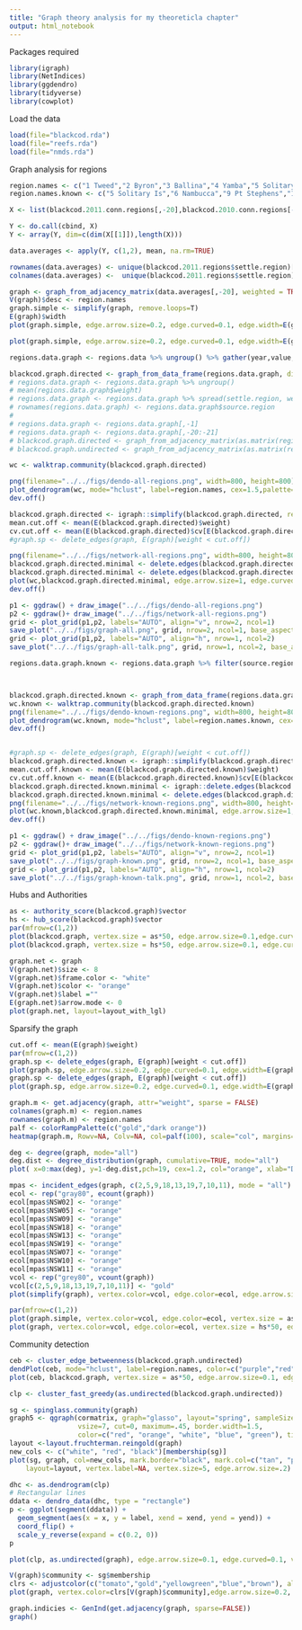 ```yaml
---
title: "Graph theory analysis for my theoreticla chapter"
output: html_notebook
---
```


Packages required
```r
library(igraph)
library(NetIndices)
library(ggdendro)
library(tidyverse)
library(cowplot)
```


Load the data
```r
load(file="blackcod.rda")
load(file="reefs.rda")
load(file="nmds.rda")
```

Graph analysis for regions
```r

region.names <- c("1 Tweed","2 Byron","3 Ballina","4 Yamba","5 Solitary Is","6 Nambucca","7 Pt Macquarie","8 Crowdy Bay","9 Pt Stephens","10 Newcastle","11 Sydney","12 Wollongong","13 Jervis Bay","14 Ulladulla","15 Batemans Bay","16 Merimbula","17 Eden","18 Lord Howe Is","19 EM Reefs")
region.names.known <- c("5 Solitary Is","6 Nambucca","9 Pt Stephens","18 Lord Howe Is","19 EM Reefs")

X <- list(blackcod.2011.conn.regions[,-20],blackcod.2010.conn.regions[-20:-21],blackcod.2009.conn.regions[,-20:-21],blackcod.2008.conn.regions[,-20:-21],blackcod.2007.conn.regions[,-20:-21],blackcod.2006.conn.regions[,-20:-21],blackcod.2005.conn.regions[,-20:-21],blackcod.2004.conn.regions[,-20:-21])

Y <- do.call(cbind, X)
Y <- array(Y, dim=c(dim(X[[1]]),length(X)))

data.averages <- apply(Y, c(1,2), mean, na.rm=TRUE)

rownames(data.averages) <- unique(blackcod.2011.regions$settle.region)[-20]
colnames(data.averages) <-  unique(blackcod.2011.regions$settle.region)[-20]

graph <- graph_from_adjacency_matrix(data.averages[,-20], weighted = TRUE)
V(graph)$desc <- region.names
graph.simple <- simplify(graph, remove.loops=T)
E(graph)$width
plot(graph.simple, edge.arrow.size=0.2, edge.curved=0.1, edge.width=E(graph)$weight/500, vertex.label.family="Helvetica", vertex.label.color="black", vertex.label.cex=0.9,vertex.label=region.names, vertex.label.font=2)

plot(graph.simple, edge.arrow.size=0.2, edge.curved=0.1, edge.width=E(graph)$weight/500, vertex.label.family="Helvetica", vertex.label.color="gray40", vertex.label.cex=0.9,vertex.label=region.names, vertex.label.font=2, vertex.shape="none")
```

```r
regions.data.graph <- regions.data %>% ungroup() %>% gather(year,value,3:10) %>% group_by(source.region, settle.region) %>% summarise(weight = round(mean(value),0), cv = round((sd(value)/mean(value))*100,0)) %>% filter(settle.region != "VIC" & settle.region != "QLD") %>% replace_na(list(weight = 0, cv= 0))

blackcod.graph.directed <- graph_from_data_frame(regions.data.graph, directed=TRUE)
# regions.data.graph <- regions.data.graph %>% ungroup()
# mean(regions.data.graph$weight)
# regions.data.graph <- regions.data.graph %>% spread(settle.region, weight, fill=0) 
# rownames(regions.data.graph) <- regions.data.graph$source.region
# 
# regions.data.graph <- regions.data.graph[,-1]
# regions.data.graph <- regions.data.graph[,-20:-21]
# blackcod.graph.directed <- graph_from_adjacency_matrix(as.matrix(regions.data.graph), mode=c("directed"), weighted=TRUE)
# blackcod.graph.undirected <- graph_from_adjacency_matrix(as.matrix(regions.data.graph), mode=c("undirected"), weighted=TRUE)

wc <- walktrap.community(blackcod.graph.directed)

png(filename="../../figs/dendo-all-regions.png", width=800, height=800)
plot_dendrogram(wc, mode="hclust", label=region.names, cex=1.5,palette=c("mediumpurple","tomato","turquoise1","limegreen"))
dev.off()

blackcod.graph.directed <- igraph::simplify(blackcod.graph.directed, remove.multiple = FALSE, remove.loops=TRUE)
mean.cut.off <- mean(E(blackcod.graph.directed)$weight)
cv.cut.off <- mean(E(blackcod.graph.directed)$cv[E(blackcod.graph.directed)$cv > 0])
#graph.sp <- delete_edges(graph, E(graph)[weight < cut.off])

png(filename="../../figs/network-all-regions.png", width=800, height=800)
blackcod.graph.directed.minimal <- delete.edges(blackcod.graph.directed, E(blackcod.graph.directed)[cv > cv.cut.off])
blackcod.graph.directed.minimal <- delete.edges(blackcod.graph.directed.minimal, E(blackcod.graph.directed.minimal)[weight < mean.cut.off])
plot(wc,blackcod.graph.directed.minimal, edge.arrow.size=1, edge.curved=0.1, edge.width=E(blackcod.graph.directed.minimal)$weight/500, vertex.label.family="Helvetica", vertex.label.color="black", vertex.label.cex=1.5, vertex.label=region.names, vertex.label.dist=2, vertex.size=5, layout=layout_in_circle)
dev.off()

p1 <- ggdraw() + draw_image("../../figs/dendo-all-regions.png")
p2 <- ggdraw()+ draw_image("../../figs/network-all-regions.png")
grid <- plot_grid(p1,p2, labels="AUTO", align="v", nrow=2, ncol=1)
save_plot("../../figs/graph-all.png", grid, nrow=2, ncol=1, base_aspect_ratio = 1.1)
grid <- plot_grid(p1,p2, labels="AUTO", align="h", nrow=1, ncol=2)
save_plot("../../figs/graph-all-talk.png", grid, nrow=1, ncol=2, base_aspect_ratio = 1.1)
```

```r
regions.data.graph.known <- regions.data.graph %>% filter(source.region == 'NSW05' | source.region == 'NSW06' | source.region == 'NSW09' | source.region == 'NSW18' | source.region == 'NSW19') %>% filter(settle.region == 'NSW05' | settle.region == 'NSW06' | settle.region == 'NSW09' | settle.region == 'NSW18' | settle.region == 'NSW19')



blackcod.graph.directed.known <- graph_from_data_frame(regions.data.graph.known, directed=TRUE)
wc.known <- walktrap.community(blackcod.graph.directed.known)
png(filename="../../figs/dendo-known-regions.png", width=800, height=800)
plot_dendrogram(wc.known, mode="hclust", label=region.names.known, cex=1.5, palette=c("turquoise1","tomato"))
dev.off()


#graph.sp <- delete_edges(graph, E(graph)[weight < cut.off])
blackcod.graph.directed.known <- igraph::simplify(blackcod.graph.directed.known, remove.multiple = FALSE, remove.loops=TRUE)
mean.cut.off.known <- mean(E(blackcod.graph.directed.known)$weight)
cv.cut.off.known <- mean(E(blackcod.graph.directed.known)$cv[E(blackcod.graph.directed.known)$cv > 0])
blackcod.graph.directed.known.minimal <- igraph::delete.edges(blackcod.graph.directed.known, E(blackcod.graph.directed.known)[cv > cv.cut.off.known])
blackcod.graph.directed.known.minimal <- delete.edges(blackcod.graph.directed.known.minimal, E(blackcod.graph.directed.known.minimal)[weight < mean.cut.off.known])
png(filename="../../figs/network-known-regions.png", width=800, height=800)
plot(wc.known,blackcod.graph.directed.known.minimal, edge.arrow.size=1, edge.curved=0.1, edge.width=E(blackcod.graph.directed.known.minimal)$weight/500, vertex.label.family="Helvetica", vertex.label = region.names.known, vertex.label.color="black", vertex.label.cex=1.5, vertex.label.dist=2, vertex.size=5, layout=layout_in_circle)
dev.off()

p1 <- ggdraw() + draw_image("../../figs/dendo-known-regions.png")
p2 <- ggdraw()+ draw_image("../../figs/network-known-regions.png")
grid <- plot_grid(p1,p2, labels="AUTO", align="v", nrow=2, ncol=1)
save_plot("../../figs/graph-known.png", grid, nrow=2, ncol=1, base_aspect_ratio = 1.1)
grid <- plot_grid(p1,p2, labels="AUTO", align="h", nrow=1, ncol=2)
save_plot("../../figs/graph-known-talk.png", grid, nrow=1, ncol=2, base_aspect_ratio = 1.1)

```

Hubs and Authorities
```r

as <- authority_score(blackcod.graph)$vector
hs <- hub_score(blackcod.graph)$vector
par(mfrow=c(1,2))
plot(blackcod.graph, vertex.size = as*50, edge.arrow.size=0.1,edge.curved=0.1,vertex.label=region.names, main="Links out", vertex.label.family="Helvetica", vertex.label.color="black", vertex.label.cex=0.7)
plot(blackcod.graph, vertex.size = hs*50, edge.arrow.size=0.1, edge.curved=0.1,vertex.label=region.names,main="Links in", vertex.label.family="Helvetica", vertex.label.color="black", vertex.label.cex=0.7)
```


```r
graph.net <- graph
V(graph.net)$size <- 8
V(graph.net)$frame.color <- "white"
V(graph.net)$color <- "orange"
V(graph.net)$label =""
E(graph.net)$arrow.mode <- 0
plot(graph.net, layout=layout_with_lgl)
```

Sparsify the graph
```r
cut.off <- mean(E(graph)$weight)
par(mfrow=c(1,2))
graph.sp <- delete_edges(graph, E(graph)[weight < cut.off])
plot(graph.sp, edge.arrow.size=0.2, edge.curved=0.1, edge.width=E(graph)$weight/500, vertex.label.family="Helvetica", vertex.label.color="gray40", vertex.label.cex=0.9,vertex.label=region.names, vertex.label.font=2, vertex.shape="none",main="Strong")
graph.sp <- delete_edges(graph, E(graph)[weight < cut.off])
plot(graph.sp, edge.arrow.size=0.2, edge.curved=0.1, edge.width=E(graph)$weight/500, vertex.label.family="Helvetica", vertex.label.color="gray40", vertex.label.cex=0.9,vertex.label=region.names, vertex.label.font=2, vertex.shape="none",main="Weak")
```

```r
graph.m <- get.adjacency(graph, attr="weight", sparse = FALSE)
colnames(graph.m) <- region.names
rownames(graph.m) <- region.names
palf <- colorRampPalette(c("gold","dark orange"))
heatmap(graph.m, Rowv=NA, Colv=NA, col=palf(100), scale="col", margins=c(10,10))

```

```r
deg <- degree(graph, mode="all")
deg.dist <- degree_distribution(graph, cumulative=TRUE, mode="all")
plot( x=0:max(deg), y=1-deg.dist,pch=19, cex=1.2, col="orange", xlab="Degree", ylab="Freq")
```

```r
mpas <- incident_edges(graph, c(2,5,9,18,13,19,7,10,11), mode = "all")
ecol <- rep("gray80", ecount(graph))
ecol[mpas$NSW02] <- "orange"
ecol[mpas$NSW05] <- "orange"
ecol[mpas$NSW09] <- "orange"
ecol[mpas$NSW18] <- "orange"
ecol[mpas$NSW13] <- "orange"
ecol[mpas$NSW19] <- "orange"
ecol[mpas$NSW07] <- "orange"
ecol[mpas$NSW10] <- "orange"
ecol[mpas$NSW11] <- "orange"
vcol <- rep("grey80", vcount(graph))
vcol[c(2,5,9,18,13,19,7,10,11)] <- "gold"
plot(simplify(graph), vertex.color=vcol, edge.color=ecol, edge.arrow.size=0.2, edge.curved=0.1, edge.width=E(graph)$weight/500, vertex.label.family="Helvetica", vertex.label.color="black", vertex.label.cex=0.9,vertex.label=region.names, vertex.label.font=2, main="MPAs", layout=layout_in_circle)

par(mfrow=c(1,2))
plot(graph.simple, vertex.color=vcol, edge.color=ecol, vertex.size = as*50, edge.arrow.size=0.1,edge.curved=0.1,vertex.label=region.names, main="Links out", vertex.label.family="Helvetica", vertex.label.color="black", vertex.label.cex=0.7)
plot(graph, vertex.color=vcol, edge.color=ecol, vertex.size = hs*50, edge.arrow.size=0.1, edge.curved=0.1,vertex.label=region.names,main="Links in", vertex.label.family="Helvetica", vertex.label.color="black", vertex.label.cex=0.7)

```

Community detection
```r

ceb <- cluster_edge_betweenness(blackcod.graph.undirected)
dendPlot(ceb, mode="hclust", label=region.names, color=c("purple","red","green","blue"))
plot(ceb, blackcod.graph, vertex.size = as*50, edge.arrow.size=0.1, edge.curved=0.1, vertex.label.family="Helvetica", vertex.label.color="black", vertex.label.cex=1.5,vertex.label=region.names)

clp <- cluster_fast_greedy(as.undirected(blackcod.graph.undirected))

sg <- spinglass.community(graph)
graph5 <- qgraph(cormatrix, graph="glasso", layout="spring", sampleSize = nrow(data),groups=group.spinglass, 
                 vsize=7, cut=0, maximum=.45, border.width=1.5,
                 color=c("red", "orange", "white", "blue", "green"), title="igraph spinglass")
layout <-layout.fruchterman.reingold(graph)
new_cols <- c("white", "red", "black")[membership(sg)]
plot(sg, graph, col=new_cols, mark.border="black", mark.col=c("tan", "pink", "lightgray"), 
    layout=layout, vertex.label=NA, vertex.size=5, edge.arrow.size=.2)

dhc <- as.dendrogram(clp)
# Rectangular lines
ddata <- dendro_data(dhc, type = "rectangle")
p <- ggplot(segment(ddata)) + 
  geom_segment(aes(x = x, y = label, xend = xend, yend = yend)) + 
  coord_flip() + 
  scale_y_reverse(expand = c(0.2, 0))
p

plot(clp, as.undirected(graph), edge.arrow.size=0.1, edge.curved=0.1, vertex.label.family="Helvetica", vertex.label.color="black", vertex.label.cex=0.7,vertex.label=region.names)

V(graph)$community <- sg$membership
clrs <- adjustcolor(c("tomato","gold","yellowgreen","blue","brown"), alpha=0.5)
plot(graph, vertex.color=clrs[V(graph)$community],edge.arrow.size=0.2, edge.curved=0.1, edge.width=E(graph)$weight/1000,vertex.label.family="Helvetica", vertex.label.color="black", vertex.label.cex=0.7,vertex.label=region.names, layout=layout)
```

```r
graph.indicies <- GenInd(get.adjacency(graph, sparse=FALSE))
graph()
```

